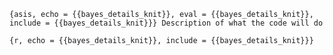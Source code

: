 ```{asis, echo = {{bayes_details_knit}}, eval = {{bayes_details_knit}}, include = {{bayes_details_knit}}}
Description of what the code will do 
```

```{r, echo = {{bayes_details_knit}}, include = {{bayes_details_knit}}}
```
